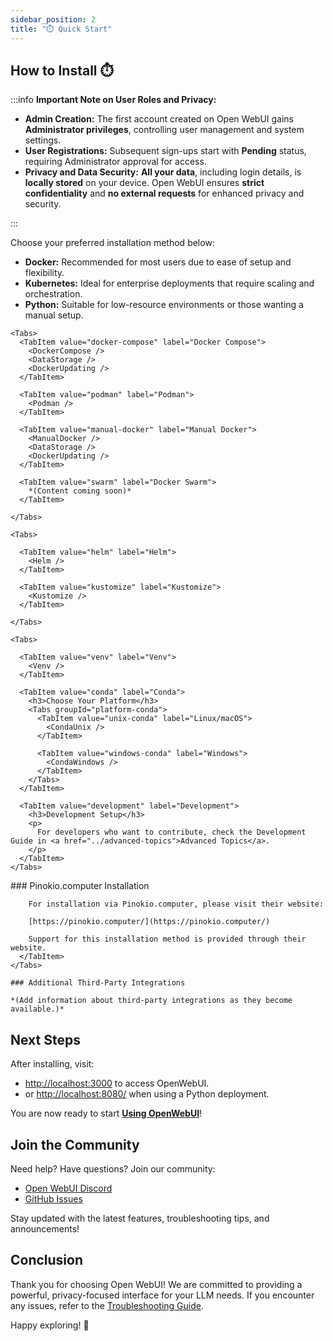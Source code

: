 ```yaml
---
sidebar_position: 2
title: "⏱️ Quick Start"
---
```




<TopBanners />

## How to Install ⏱️

:::info **Important Note on User Roles and Privacy:**

- **Admin Creation:** The first account created on Open WebUI gains **Administrator privileges**, controlling user management and system settings.
- **User Registrations:** Subsequent sign-ups start with **Pending** status, requiring Administrator approval for access.
- **Privacy and Data Security:** **All your data**, including login details, is **locally stored** on your device. Open WebUI ensures **strict confidentiality** and **no external requests** for enhanced privacy and security.

:::

Choose your preferred installation method below:

- **Docker:** Recommended for most users due to ease of setup and flexibility.
- **Kubernetes:** Ideal for enterprise deployments that require scaling and orchestration.
- **Python:** Suitable for low-resource environments or those wanting a manual setup.

<Tabs>
  <TabItem value="docker" label="Docker">

    <Tabs>
      <TabItem value="docker-compose" label="Docker Compose">
        <DockerCompose />
        <DataStorage />  
        <DockerUpdating />
      </TabItem>

      <TabItem value="podman" label="Podman">
        <Podman />
      </TabItem>

      <TabItem value="manual-docker" label="Manual Docker">
        <ManualDocker />
        <DataStorage />  
        <DockerUpdating />
      </TabItem>

      <TabItem value="swarm" label="Docker Swarm">
        *(Content coming soon)*
      </TabItem>

    </Tabs>

  </TabItem>

  <TabItem value="kubernetes" label="Kubernetes">

    <Tabs>

      <TabItem value="helm" label="Helm">
        <Helm />
      </TabItem>

      <TabItem value="kustomize" label="Kustomize">
        <Kustomize />
      </TabItem>

    </Tabs>

  </TabItem>

  <TabItem value="python" label="Python">

    <Tabs>

      <TabItem value="venv" label="Venv">
        <Venv />
      </TabItem>

      <TabItem value="conda" label="Conda">
        <h3>Choose Your Platform</h3>
        <Tabs groupId="platform-conda">
          <TabItem value="unix-conda" label="Linux/macOS">
            <CondaUnix />
          </TabItem>

          <TabItem value="windows-conda" label="Windows">
            <CondaWindows />
          </TabItem>
        </Tabs>
      </TabItem>

      <TabItem value="development" label="Development">
        <h3>Development Setup</h3>
        <p>
          For developers who want to contribute, check the Development Guide in <a href="../advanced-topics">Advanced Topics</a>.
        </p>
      </TabItem>
    </Tabs>
  </TabItem>

  <TabItem value="third-party" label="Third Party">
    <Tabs>
      <TabItem value="pinokio-computer" label="Pinokio.computer">
        ### Pinokio.computer Installation

        For installation via Pinokio.computer, please visit their website:

        [https://pinokio.computer/](https://pinokio.computer/)

        Support for this installation method is provided through their website.
      </TabItem>
    </Tabs>

    ### Additional Third-Party Integrations

    *(Add information about third-party integrations as they become available.)*
  </TabItem>
</Tabs>

## Next Steps

After installing, visit:

- [http://localhost:3000](http://localhost:3000) to access OpenWebUI.
- or [http://localhost:8080/](http://localhost:8080/) when using a Python deployment.

You are now ready to start **[Using OpenWebUI](../using-openwebui/index.mdx)**!

## Join the Community

Need help? Have questions? Join our community:

- [Open WebUI Discord](https://discord.gg/5rJgQTnV4s)
- [GitHub Issues](https://github.com/open-webui/open-webui/issues)

Stay updated with the latest features, troubleshooting tips, and announcements!

## Conclusion

Thank you for choosing Open WebUI! We are committed to providing a powerful, privacy-focused interface for your LLM needs. If you encounter any issues, refer to the [Troubleshooting Guide](../../troubleshooting/index.mdx).

Happy exploring! 🎉
